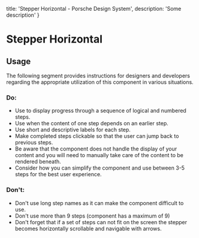 
  title: 'Stepper Horizontal - Porsche Design System',
  description: 'Some description'
}

# Stepper Horizontal <ComponentStatus tagName="p-stepper-horizontal"></ComponentStatus>

## Usage

The following segment provides instructions for designers and developers regarding the appropriate utilization of this
component in various situations.

### Do:

- Use to display progress through a sequence of logical and numbered steps.
- Use when the content of one step depends on an earlier step.
- Use short and descriptive labels for each step.
- Make completed steps clickable so that the user can jump back to previous steps.
- Be aware that the component does not handle the display of your content and you will need to manually take care of the
content to be rendered beneath.
- Consider how you can simplify the component and use between 3-5 steps for the best user experience.

### Don't:

- Don't use long step names as it can make the component difficult to use.
- Don't use more than 9 steps (component has a maximum of 9)
- Don't forget that if a set of steps can not fit on the screen the stepper becomes horizontally scrollable and
navigable with arrows.